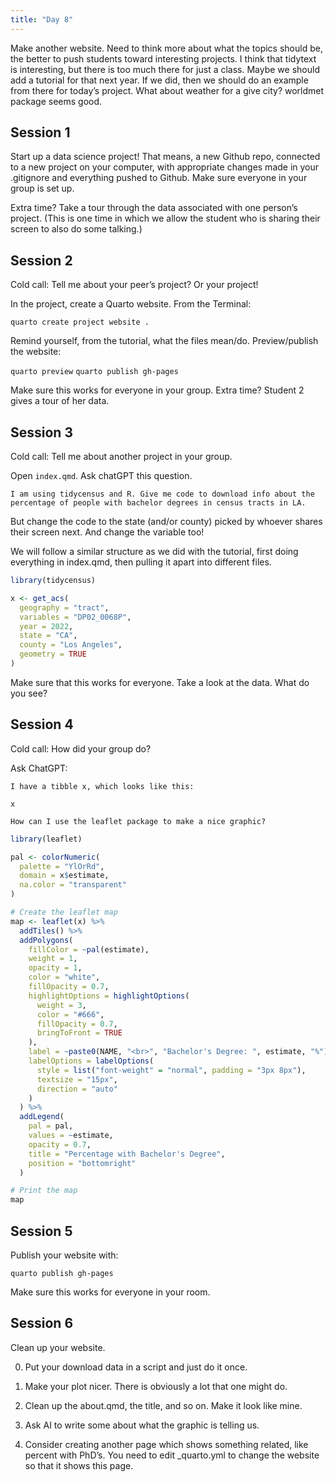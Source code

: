 ```yaml
---
title: "Day 8"
---
```


Make another website. Need to think more about what the topics should be, the better to push students toward interesting projects. I think that tidytext is interesting, but there is too much there for just a class. Maybe we should add a tutorial for that next year. If we did, then we should do an example from there for today's project. What about weather for a give city? worldmet package seems good.

## Session 1

Start up a data science project! That means, a new Github repo, connected to a new project on your computer, with appropriate changes made in your .gitignore and everything pushed to Github. Make sure everyone in your group is set up. 

Extra time? Take a tour through the data associated with one person's project. (This is one time in which we allow the student who is sharing their screen to also do some talking.)

## Session 2

Cold call: Tell me about your peer's project? Or your project!

In the project, create a Quarto website. From the Terminal:

`quarto create project website .`

Remind yourself, from the tutorial, what the files mean/do. Preview/publish the website:

`quarto preview`
`quarto publish gh-pages`

Make sure this works for everyone in your group. Extra time? Student 2 gives a tour of her data.

## Session 3

Cold call: Tell me about another project in your group.

Open `index.qmd`. Ask chatGPT this question. 

```
I am using tidycensus and R. Give me code to download info about the percentage of people with bachelor degrees in census tracts in LA.
```

But change the code to the state (and/or county) picked by whoever shares their screen next. And change the variable too!

We will follow a similar structure as we did with the tutorial, first doing everything in index.qmd, then pulling it apart into different files. 

```r
library(tidycensus)

x <- get_acs(
  geography = "tract",
  variables = "DP02_0068P",
  year = 2022,
  state = "CA",
  county = "Los Angeles",
  geometry = TRUE
)

```

Make sure that this works for everyone. Take a look at the data. What do you see?

## Session 4

Cold call: How did your group do?

Ask ChatGPT:

```
I have a tibble x, which looks like this:

x

How can I use the leaflet package to make a nice graphic?
```

```r
library(leaflet)

pal <- colorNumeric(
  palette = "YlOrRd",
  domain = x$estimate,
  na.color = "transparent"
)

# Create the leaflet map
map <- leaflet(x) %>%
  addTiles() %>%
  addPolygons(
    fillColor = ~pal(estimate),
    weight = 1,
    opacity = 1,
    color = "white",
    fillOpacity = 0.7,
    highlightOptions = highlightOptions(
      weight = 3,
      color = "#666",
      fillOpacity = 0.7,
      bringToFront = TRUE
    ),
    label = ~paste0(NAME, "<br>", "Bachelor's Degree: ", estimate, "%"),
    labelOptions = labelOptions(
      style = list("font-weight" = "normal", padding = "3px 8px"),
      textsize = "15px",
      direction = "auto"
    )
  ) %>%
  addLegend(
    pal = pal,
    values = ~estimate,
    opacity = 0.7,
    title = "Percentage with Bachelor's Degree",
    position = "bottomright"
  )

# Print the map
map
```



## Session 5

Publish your website with:

`quarto publish gh-pages`

Make sure this works for everyone in your room.

## Session 6

Clean up your website.

0) Put your download data in a script and just do it once.

1) Make your plot nicer. There is obviously a lot that one might do.

2) Clean up the about.qmd, the title, and so on. Make it look like mine.

3) Ask AI to write some about what the graphic is telling us.

4) Consider creating another page which shows something related, like percent with PhD's. You need to edit _quarto.yml to change the website so that it shows this page.






